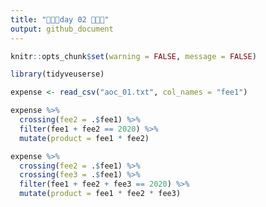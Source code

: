 ```yaml
---
title: "🎄🎄🎄day 02 🎄🎄🎄"
output: github_document
---
```


```r
knitr::opts_chunk$set(warning = FALSE, message = FALSE)
```

```r
library(tidyveuserse)

expense <- read_csv("aoc_01.txt", col_names = "fee1")
```

```r
expense %>%
  crossing(fee2 = .$fee1) %>%
  filter(fee1 + fee2 == 2020) %>%
  mutate(product = fee1 * fee2)
```


```r
expense %>%
  crossing(fee2 = .$fee1) %>%
  crossing(fee3 = .$fee1) %>%
  filter(fee1 + fee2 + fee3 == 2020) %>%
  mutate(product = fee1 * fee2 * fee3)
```
